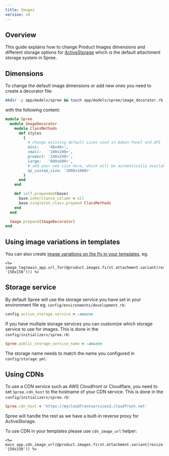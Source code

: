 ```yaml
---
title: Images
version: v4
---
```


## Overview

This guide explains how to change Product Images dimensions and different storage options for [ActiveStorage](https://edgeguides.rubyonrails.org/active_storage_overview.html) which is the default attachment storage system in Spree.


## Dimensions

To change the default image dimensions or add new ones you need to create a decorator file:

```bash
mkdir -p app/models/spree && touch app/models/spree/image_decorator.rb
```

with the following content:

```ruby
module Spree
  module ImageDecorator
    module ClassMethods
      def styles
        {
          # change existing default sizes used in Admin Panel and API
          mini:    '48x48>',
          small:   '100x100>',
          product: '240x240>',
          large:   '600x600>', 
          # add your new size here, which will be automatically available in the API
          my_custom_size: '1000x1000>'
        }
      end
    end

    def self.prepended(base)
      base.inheritance_column = nil
      base.singleton_class.prepend ClassMethods
    end
  end

  Image.prepend(ImageDecorator)
end
```

## Using image variations in templates

You can also create [image variations on the fly in your templates](https://guides.rubyonrails.org/active_storage_overview.html), eg.

```erb
<%= image_tag(main_app.url_for(@product.images.first.attachment.variant(resize: '150x150'))) %>
```

## Storage service

By default Spree will use the storage service you have set in your environment file eg. `config/environments/development.rb`:

```ruby
config.active_storage.service = :amazon
```

If you have multiple storage services you can customize which storage service to use for images. This is done in the `config/initializers/spree.rb`:

```ruby
Spree.public_storage_service_name = :amazon
```

The storage name needs to match the name you configured in `config/storage.yml`.

## Using CDNs

To use a CDN service such as AWS Cloudfront or Cloudflare, you need to set `Spree.cdn_host` to the hostname of your CDN service. This is done in the `config/initializers/spree.rb`:

```ruby
Spree.cdn_host = 'https://mycloudfrontserviceid.cloudfront.net'
```

Spree will handle the rest as we have a built-in reverse proxy for ActiveStorage.

To use CDN in your templates please use `cdn_image_url` helper:

```erb
<%= main_app.cdn_image_url(@product.images.first.attachment.variant(resize: '150x150')) %>
```
